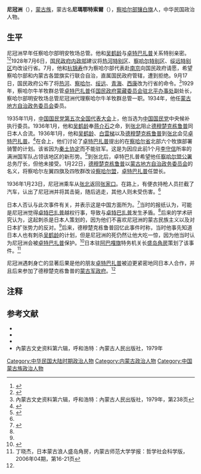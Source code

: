 '''尼冠洲'''（{{bd|1894年||1936年|1月23日}}），[[蒙古族|蒙古族]]，蒙古名'''尼瑪鄂特索爾'''（{{mong|m=ᠨᠢᠮ᠎ᠠ ᠤᠰᠤᠷ|k=Ням-осор}}），[[察哈尔部|察哈尔部]][[镶白旗|镶白旗]]人，中华民国政治人物。

==生平==
尼冠洲早年任察哈尔部明安牧场总管。他和[[吴鹤龄|吴鹤龄]]与[[卓特巴扎普|卓特巴扎普]]关系特别亲密。<ref name="Zhang1">{{harvnb|Zhang|Zhang|2006|loc=[http://vip.book.sina.com.cn/book/chapter_41132_26418.html §1]}}</ref><ref name="Hyer131">{{harvnb|Hyer|Jagchid|1983|p=[http://books.google.com.hk/books?id=-OpKHlKjsBMC&pg=PA50 50] and [http://books.google.com.hk/books?id=-OpKHlKjsBMC&pg=PA131 131]}}</ref>1928年7月6日，[[国民政府内政部|国民政府内政部]]建议将[[热河特别区|热河特别区]]、[[察哈尔特别区|察哈尔特别区]]、[[绥远特别区|绥远特别区]]均改设行省。7月，他和[[杭锦寿|杭锦寿]]作为察哈尔部代表赴[[南京|南京]]向国民政府请愿，希望察哈尔部和内蒙古各盟旗实行联合自治，直属国民政府管辖，遭到拒绝。9月17日，国民政府公布了将[[热河|热河]]、[[察哈尔|察哈尔]]、[[绥远|绥远]]、[[青海|青海]]、[[西康|西康]]改为行省的命令。<ref>內蒙古文史资料第六辑，呼和浩特：內蒙古人民出版社，1979年，第238页</ref>1929年，察哈尔牛羊牧群总管[[卓特巴扎普|卓特巴扎普]]任[[国民政府蒙藏委员会驻北平办事处|国民政府蒙藏委员会驻北平办事处]]副处长，察哈尔部明安牧场总管尼冠洲代理察哈尔牛羊牧群总管一职。1934年，他任[[蒙古地方自治政务委员会|蒙古地方自治政务委员会]]委员。

1935年11月，[[中国国民党第五次全国代表大会|中国国民党第五次全国代表大会]]上，他当选为[[中国国民党|中国国民党]]中央候补执行委员。1936年1月，他和[[吴鹤龄|吴鹤龄]]奉[[蒋介石|蒋介石]]之命，到[[张北|张北]]阻止[[德穆楚克栋鲁普|德穆楚克栋鲁普]]同日本人合流。1936年1月，他和[[吴鹤龄|吴鹤龄]]、[[白雲梯|白雲梯]]以及[[德穆楚克栋鲁普|德穆楚克栋鲁普]]到[[张北|张北]]会见[[卓特巴扎普|卓特巴扎普]]。<ref name="Zhang2">{{harvnb|Zhang|Zhang|2006|loc=[http://vip.book.sina.com.cn/book/chapter_41132_26419.html §2]}}</ref>在会上，他们讨论了[[卓特巴扎普|卓特巴扎普]]提出的在[[察哈尔省|察哈尔省]]北部六个牧旗部署骑警的计划。该省因为[[秦土协定|秦土协定]]而不能驻军。这是为因应此前1个月[[李守信_(1892年)|李守信]]所率的满洲国军队占领该地区的新形势。<ref name="Miami">{{citation|url=http://news.google.com/newspapers?id=yFRVAAAAIBAJ&sjid=zz4NAAAAIBAJ&pg=3834,251259|title=Mongol leader assassinated; blame intrigue; plots to establish independence movement result in death|periodical=The Miami News|date=1936-01-26|accessdate=2011-08-05}}</ref>到张北后，卓特巴扎普希望他任[[察哈尔盟公署|察哈尔盟公署]]总务厅长，但他未接受。1月22日，[[德穆楚克栋鲁普|德穆楚克栋鲁普]]以[[蒙古地方自治政务委员会|蒙古地方自治政务委员会]]的名义，将察哈尔左翼四旗及四牧群改设[[察哈尔盟|察哈尔盟]]，[[卓特巴扎普|卓特巴扎普]]任盟长。

1936年1月23日，尼冠洲乘车从[[张北|张北]]返回[[张家口|张家口]]。在路上，有便衣持枪人员拦截了汽车，认出了尼冠洲并将其击毙，随后逃走，其他人则未受伤害。<ref name="Miami"/> 

日本人否认与此次事件有关，并表示这是中国方面所为。<ref>{{harvnb|Jagchid|1979|p=[http://books.google.com/books?id=OwRxAAAAMAAJ&q=Nimaodsor 148]}}</ref>当时的报纸认为，可能是尼冠洲觉得[[卓特巴扎普|卓特巴扎普]]越权行事，导致与[[卓特巴扎普|卓特巴扎普]]发生矛盾。<ref name="Miami"/>后来的学术研究认为，这起刺杀是日本人策划的，因为他们不喜欢尼冠洲的蒙古民族主义以及对日本扩张势力的反对。<ref name="Hyer131"/>后来，德穆楚克栋鲁普回忆此事件时称，当时他事先知道日本人也有刺杀[[吴鹤龄|吴鹤龄]]的计划，但是尼冠洲的死仍然让他大吃一惊，因为他当时认为尼冠洲会被[[卓特巴扎普|卓特巴扎普]]保护。<ref name="Zhang3">{{harvnb|Zhang|Zhang|2006|loc=[http://vip.book.sina.com.cn/book/chapter_41132_26420.html §3]}}</ref>日本驻[[阿巴嘎旗|阿巴嘎旗]]特务机关长[[盛岛角房|盛岛角房]]策划了该事件。<ref>丁晓杰，日本蒙古浪人盛岛角房，内蒙古师范大学学报：哲学社会科学版，2006年04期，第16-21页</ref>

尼冠洲遇刺身亡的显著后果是他的朋友[[卓特巴扎普|卓特巴扎普]]被迫更紧密地同日本人合作，并且后来参加了德穆楚克栋鲁普的[[蒙古军政府|蒙古军政府]]。<ref name="Hyer131"/>

==注释==
{{reflist}}

==参考文献==
*{{citation|first=Paul|last=Hyer|authorlink=Paul Hyer|author2=Sechin Jagchid|year=1983|title=A Mongolian living Buddha: biography of the Kanjurwa Khutughtu|publisher=SUNY Press|isbn=9780873957137|ref=CITEREFHyerJagchid1983}}
*{{citation|author=Sechin Jagchid|year=1979|title=Prince Gungsangnorbu: Forerunner of Inner Mongolian Modernization|journal=Zentralasiatische Studien|volume=12|pages=147–158|ref=CITEREFJagchid1979}}
*{{citation|author=张永昌 |author2=张翔鹰 |year=2006|chapter=吴鹤龄死里终逃生　尼冠洲大意误失命 |title=末代王爷传奇|publisher=作家出版社|isbn=9787506337304|ref=CITEREFZhangZhang2006}}
*內蒙古文史资料第六辑，呼和浩特：內蒙古人民出版社，1979年

{{DEFAULTSORT:Ni尼}}
[[Category:中华民国大陆时期政治人物|Category:中华民国大陆时期政治人物]]
[[Category:内蒙古政治人物|Category:内蒙古政治人物]]
[[Category:中国蒙古族政治人物|Category:中国蒙古族政治人物]]